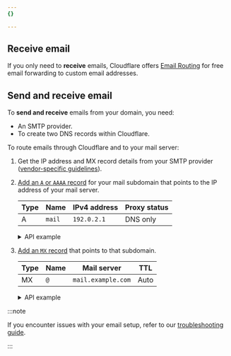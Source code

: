 ```yaml
---
{}

---
```


## Receive email

If you only need to **receive** emails, Cloudflare offers [Email Routing](/email-routing/) for free email forwarding to custom email addresses.

## Send and receive email

To **send and receive** emails from your domain, you need:

* An SMTP provider.
* To create two DNS records within Cloudflare.

To route emails through Cloudflare and to your mail server:

1. Get the IP address and MX record details from your SMTP provider ([vendor-specific guidelines](/dns/manage-dns-records/reference/vendor-specific-records/)).

2. [Add an `A` or `AAAA` record](/dns/manage-dns-records/how-to/create-dns-records/) for your mail subdomain that points to the IP address of your mail server.

   | **Type** | **Name** | **IPv4 address** | **Proxy status** |
   | -------- | -------- | ---------------- | ---------------- |
   | A        | `mail`   | `192.0.2.1`      | DNS only         |

     <details>
      <summary>API example</summary>
      <div>

   ```bash title="Request"
   curl "https://api.cloudflare.com/client/v4/zones/<ZONE_ID>/dns_records" \
   --header "x-auth-email: <EMAIL>" \
   --header "x-auth-key: <API_KEY>" \
   --header "Content-Type: application/json" \
   --data '{
     "type":"A",
     "name":"www.example.com",
     "content":"192.0.2.1",
     "ttl":3600,
     "proxied":false
   }'
   ```

   ```json title="Response"
   {
     "result": {
       "id": "<ID>",
       "zone_id": "<ZONE_ID>",
       "zone_name": "example.com",
       "name": "www.example.com",
       "type": "A",
       "content": "192.0.2.1",
       "proxiable": true,
       "proxied": false,
       "ttl": 1,
       "locked": false,
       "meta": {
         "auto_added": false,
         "managed_by_apps": false,
         "managed_by_argo_tunnel": false,
         "source": "primary"
       },
       "comment": null,
       "tags": [],
       "created_on": "2023-01-17T20:37:05.368097Z",
       "modified_on": "2023-01-17T20:37:05.368097Z"
     },
     "success": true,
     "errors": [],
     "messages": []
   }
   ```

      </div>
      </details>

3. [Add an `MX` record](/dns/manage-dns-records/how-to/create-dns-records/) that points to that subdomain.

   | **Type** | **Name** | **Mail server**    | **TTL** |
   | -------- | -------- | ------------------ | ------- |
   | MX       | `@`      | `mail.example.com` | Auto    |

      <details>
      <summary>API example</summary>
      <div>

   ```bash title="Request"
   curl "https://api.cloudflare.com/client/v4/zones/<ZONE_ID>/dns_records" \
   --header "x-auth-email: <EMAIL>" \
   --header "x-auth-key: <API_KEY>" \
   --header "Content-Type: application/json" \
   --data '{
     "type":"MX",
     "name":"example.com",
     "content":"mail.example.com",
     "ttl":3600
   }'
   ```

   ```json title="Response"
   {
     "result": {
       "id": "<ID>",
       "zone_id": "<ZONE_ID>",
       "zone_name": "example.com",
       "name": "example.com",
       "type": "MX",
       "content": "mail.example.com",
       "priority": 10,
       "proxiable": false,
       "proxied": false,
       "ttl": 3600,
       "locked": false,
       "meta": {
         "auto_added": false,
         "managed_by_apps": false,
         "managed_by_argo_tunnel": false,
         "source": "primary"
       },
       "comment": null,
       "tags": [],
       "created_on": "2023-01-17T20:54:23.660869Z",
       "modified_on": "2023-01-17T20:54:23.660869Z"
     },
     "success": true,
     "errors": [],
     "messages": []
   }
   ```

      </div>
      </details>

:::note


If you encounter issues with your email setup, refer to our [troubleshooting guide](/dns/troubleshooting/email-issues/).


:::
